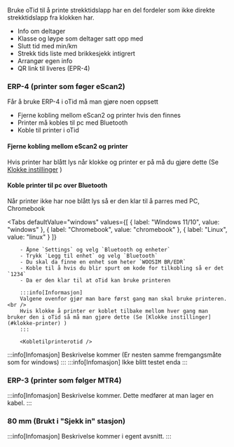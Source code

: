 
Bruke oTid til å printe strekktidslapp har en del fordeler som ikke direkte strekktidslapp fra klokken har.

- Info om deltager
- Klasse og løype som deltager satt opp med
- Slutt tid med min/km
- Strekk tids liste med brikkesjekk intigrert
- Arrangør egen info
- QR link til liveres (EPR-4)

### ERP-4 (printer som føger eScan2)

Får å bruke ERP-4 i oTid må man gjøre noen oppsett

- Fjerne kobling mellom eScan2 og printer hvis den finnes
- Printer må kobles til pc med Bluetooth
- Koble til printer i oTid

#### Fjerne kobling mellom eScan2 og printer

Hvis printer har blått lys når klokke og printer er på må du gjøre dette (Se [Klokke instillinger](#klokke-printer) )

#### Koble printer til pc over Bluetooth

Når printer ikke har noe blått lys så er den klar til å parres med PC, Chromebook

<Tabs
  defaultValue="windows"
  values={[
    { label: "Windows 11/10", value: "windows" },
    { label: "Chromebook", value: "chromebook" },
    { label: "Linux", value: "linux" }
  ]}
>
  <TabItem value="windows">

        - Åpne `Settings` og velg `Bluetooth og enheter`
        - Trykk `Legg til enhet` og velg `Bluetooth`
        - Du skal da finne en enhet som heter `WOOSIM BR/EDR`
        - Koble til å hvis du blir spurt om kode for tilkobling så er det `1234`
        - Da er den klar til at oTid kan bruke printeren

        :::info[Informasjon]
        Valgene ovenfor gjør man bare først gang man skal bruke printeren. <br />
        Hvis klokke å printer er koblet tilbake mellom hver gang man bruker den i oTid så må man gjøre dette (Se [Klokke instillinger](#klokke-printer) )
        :::

        <Kobletilprinterotid />

  </TabItem>

  <TabItem value="chromebook">
        :::info[Infomasjon]
        Beskrivelse kommer (Er nesten samme fremgangsmåte som for windows)
        :::
  </TabItem>
  <TabItem value="linux">
        :::info[Infomasjon]
        Ikke blitt testet enda
        :::
  </TabItem>
</Tabs>

### ERP-3 (printer som følger MTR4)

:::info[Infomasjon]
Beskrivelse kommer. Dette medfører at man lager en kabel.
:::

### 80 mm (Brukt i "Sjekk in" stasjon)

:::info[Infomasjon]
Beskrivelse kommer i egent avsnitt.
:::
